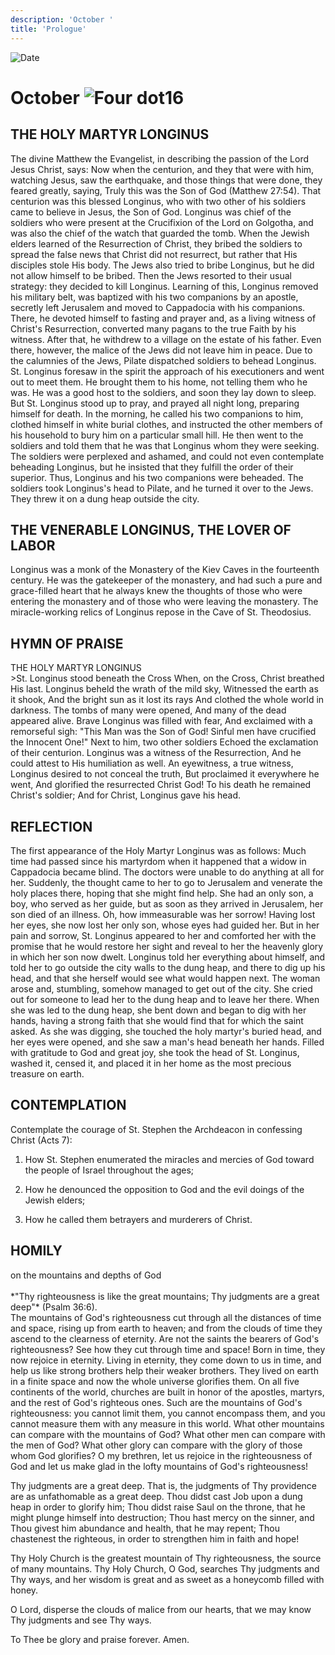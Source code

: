 ```yaml
---
description: 'October '
title: 'Prologue'
---
```


<RunningHead />
<Image src="/title-imprint.png" height={68} width={50} alt="Date" className="title-imprint"/>

# <div id="date">October <Image className="four-dot" src="/four-dot.png" height={15} width={15} alt="Four dot" />16</div>

## THE HOLY MARTYR LONGINUS

The divine Matthew the Evangelist, in describing the passion of the Lord Jesus Christ, says: Now when the centurion, and they that were with him, watching Jesus, saw the earthquake, and those things that were done, they feared greatly, saying, Truly this was the Son of God (Matthew 27:54). That centurion was this blessed Longinus, who with two other of his soldiers came to believe in Jesus, the Son of God. Longinus was chief of the soldiers who were present at the Crucifixion of the Lord on Golgotha, and was also the chief of the watch that guarded the tomb. When the Jewish elders learned of the Resurrection of Christ, they bribed the soldiers to spread the false news that Christ did not resurrect, but rather that His disciples stole His body. The Jews also tried to bribe Longinus, but he did not allow himself to be bribed. Then the Jews resorted to their usual strategy: they decided to kill Longinus. Learning of this, Longinus removed his military belt, was baptized with his two companions by an apostle, secretly left Jerusalem and moved to Cappadocia with his companions. There, he devoted himself to fasting and prayer and, as a living witness of Christ's Resurrection, converted many pagans to the true Faith by his witness. After that, he withdrew to a village on the estate of his father. Even there, however, the malice of the Jews did not leave him in peace. Due to the calumnies of the Jews, Pilate dispatched soldiers to behead Longinus. St. Longinus foresaw in the spirit the approach of his executioners and went out to meet them. He brought them to his home, not telling them who he was. He was a good host to the soldiers, and soon they lay down to sleep. But St. Longinus stood up to pray, and prayed all night long, preparing himself for death. In the morning, he called his two companions to him, clothed himself in white burial clothes, and instructed the other members of his household to bury him on a particular small hill. He then went to the soldiers and told them that he was that Longinus whom they were seeking. The soldiers were perplexed and ashamed, and could not even contemplate beheading Longinus, but he insisted that they fulfill the order of their superior. Thus, Longinus and his two companions were beheaded. The soldiers took Longinus's head to Pilate, and he turned it over to the Jews. They threw it on a dung heap outside the city.

## THE VENERABLE LONGINUS, THE LOVER OF LABOR

Longinus was a monk of the Monastery of the Kiev Caves in the fourteenth century. He was the gatekeeper of the monastery, and had such a pure and grace-filled heart that he always knew the thoughts of those who were entering the monastery and of those who were leaving the monastery. The miracle-working relics of Longinus repose in the Cave of St. Theodosius.


## HYMN OF PRAISE
<div style={{textAlign:'center', color:'crimson', fontWeight:'bold'}}>
THE HOLY MARTYR LONGINUS
</div>
>St. Longinus stood beneath the Cross  
When, on the Cross, Christ breathed His last.  
Longinus beheld the wrath of the mild sky,  
Witnessed the earth as it shook,  
And the bright sun as it lost its rays  
And clothed the whole world in darkness.  
The tombs of many were opened,  
And many of the dead appeared alive.  
Brave Longinus was filled with fear,  
And exclaimed with a remorseful sigh:  
"This Man was the Son of God!  
Sinful men have crucified the Innocent One!"  
Next to him, two other soldiers  
Echoed the exclamation of their centurion.  
Longinus was a witness of the Resurrection,  
And he could attest to His humiliation as well.  
An eyewitness, a true witness,  
Longinus desired to not conceal the truth,  
But proclaimed it everywhere he went,  
And glorified the resurrected Christ God!  
To his death he remained Christ's soldier;  
And for Christ, Longinus gave his head.  


## REFLECTION

The first appearance of the Holy Martyr Longinus was as follows: Much time had passed since his martyrdom when it happened that a widow in Cappadocia became blind. The doctors were unable to do anything at all for her. Suddenly, the thought came to her to go to Jerusalem and venerate the holy places there, hoping that she might find help. She had an only son, a boy, who served as her guide, but as soon as they arrived in Jerusalem, her son died of an illness. Oh, how immeasurable was her sorrow! Having lost her eyes, she now lost her only son, whose eyes had guided her. But in her pain and sorrow, St. Longinus appeared to her and comforted her with the promise that he would restore her sight and reveal to her the heavenly glory in which her son now dwelt. Longinus told her everything about himself, and told her to go outside the city walls to the dung heap, and there to dig up his head, and that she herself would see what would happen next. The woman arose and, stumbling, somehow managed to get out of the city. She cried out for someone to lead her to the dung heap and to leave her there. When she was led to the dung heap, she bent down and began to dig with her hands, having a strong faith that she would find that for which the saint asked. As she was digging, she touched the holy martyr's buried head, and her eyes were opened, and she saw a man's head beneath her hands. Filled with gratitude to God and great joy, she took the head of St. Longinus, washed it, censed it, and placed it in her home as the most precious treasure on earth.
 

## CONTEMPLATION

Contemplate the courage of St. Stephen the Archdeacon in confessing Christ (Acts 7):

1. How St. Stephen enumerated the miracles and mercies of God toward the people of Israel throughout the ages;

2. How he denounced the opposition to God and the evil doings of the Jewish elders;

3. How he called them betrayers and murderers of Christ.


## HOMILY
<div style={{textAlign:'center', color:'crimson', fontWeight:'bold'}}>
on the mountains and depths of God
</div>
<br />
<div style={{textAlign:'right'}}>
*"Thy righteousness is like the great mountains; Thy judgments are a great deep"* (Psalm 36:6).
</div>
The mountains of God's righteousness cut through all the distances of time and space, rising up from earth to heaven; and from the clouds of time they ascend to the clearness of eternity. Are not the saints the bearers of God's righteousness? See how they cut through time and space! Born in time, they now rejoice in eternity. Living in eternity, they come down to us in time, and help us like strong brothers help their weaker brothers. They lived on earth in a finite space and now the whole universe glorifies them. On all five continents of the world, churches are built in honor of the apostles, martyrs, and the rest of God's righteous ones. Such are the mountains of God's righteousness: you cannot limit them, you cannot encompass them, and you cannot measure them with any measure in this world. What other mountains can compare with the mountains of God? What other men can compare with the men of God? What other glory can compare with the glory of those whom God glorifies? O my brethren, let us rejoice in the righteousness of God and let us make glad in the lofty mountains of God's righteousness!

Thy judgments are a great deep. That is, the judgments of Thy providence are as unfathomable as a great deep. Thou didst cast Job upon a dung heap in order to glorify him; Thou didst raise Saul on the throne, that he might plunge himself into destruction; Thou hast mercy on the sinner, and Thou givest him abundance and health, that he may repent; Thou chastenest the righteous, in order to strengthen him in faith and hope!

Thy Holy Church is the greatest mountain of Thy righteousness, the source of many mountains. Thy Holy Church, O God, searches Thy judgments and Thy ways, and her wisdom is great and as sweet as a honeycomb filled with honey.

O Lord, disperse the clouds of malice from our hearts, that we may know Thy judgments and see Thy ways.

To Thee be glory and praise forever. Amen.